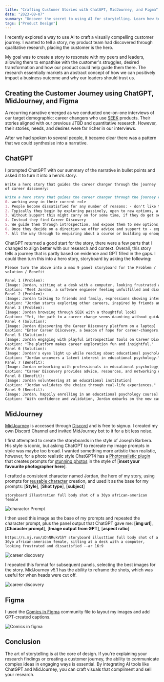 ```yaml
---
title: "Crafting Customer Stories with ChatGPT, MidJourney, and Figma"
date: "2023-08-07"
summary: "Uncover the secret to using AI for storytelling. Learn how to use tools like ChatGPT, MidJourney, and Figma to create a comic-style customer journey."
tags: ["Product Design"]
---
```


I recently explored a way to use AI to craft a visually compelling customer journey. I wanted to tell a story, my product team had discovered through qualitative research, placing the customer is the hero.   

My goal was to create a story to resonate with my peers and leaders, allowing them to empathise with the customer's struggles, desired transformation and how our product could help guide them there. The research essentially markets an abstract concept of how we can positively impact a business outcome and why our leaders should trust us.

## Creating the Customer Journey using ChatGPT, MidJourney, and Figma
A recurring narrative emerged as we conducted one-on-one interviews of our target demographic: career changers who use [SEEK](seek.com.au "SEEK ") products. Their stories aligned with our previous JTBD and quantitative research. However, their stories, needs, and desires were far richer in our interviews. 

After we had spoken to several people, it became clear there was a pattern that we could synthesise into a narrative. 

## ChatGPT
I prompted ChatGPT with our summary of the narrative in bullet points and asked it to turn it into a hero’s story. 

`Write a hero story that guides the career changer through the journey of career discovery:
`
```Markdown
Write a hero story that guides the career changer through the journey of career discovery: 
0. working away in their current role 
1. People become dissatisfied for any number of reasons: - don't like their boss - Have hit a salary ceiling - No longer feel challenged - want to have a greater impact - Got into the role for the wrong reasons 
2. Typically they begin by exploring passively, open to new options, a bit more interested in the careers of friends and family, maybe even cathartically browsing SEEK after a bad day at work 
3. Without support this might carry on for some time, if they do get serious about a change, it's on them to invest the effort to start actively exploring roles 
4. Instead they find Career Discovery 
5. We guide them through introspection, and expose them to new options, keeping things low-effort, no commitment and playful as they explore their own interest in a change 
6. Once they decide on a direction we offer advice and support to - explore the new direction - validate the new career is right for them - and take action to pursue it if it is 
7. All the way through to enquiring about a course or building up enough skills and confidence to get the job
```

ChatGPT returned a good start for the story, there were a few parts that I changed to align better with our research and context. Overall, this story tells a journey that is partly based on evidence and GPT filled in the gaps. I could then turn this into a hero story, storyboard by asking the following:

`Please turn the above into a max 9 panel storyboard for the Problem / solution / Benefit`

```html
Panel 1 (Problem):
[Image: Jordan, sitting at a desk with a computer, looking frustrated and dissatisfied]
Caption: "Meet Jordan, a software engineer feeling unfulfilled and dissatisfied with work."
Panel 2 (Problem):
[Image: Jordan talking to friends and family, expressions showing interest]
Caption: "Jordan starts exploring other careers, inspired by friends and family."
Panel 3 (Problem):
[Image: Jordan browsing through SEEK with a thoughtful look]
Caption: "Yet, the path to a career change seems daunting without guidance."
Panel 4 (Solution):
[Image: Jordan discovering the Career Discovery platform on a laptop]
Caption: "Enter Career Discovery, a beacon of hope for career-changers."
Panel 5 (Solution):
[Image: Jordan engaging with playful introspection tools on Career Discovery]
Caption: "The platform makes career exploration fun and insightful."
Panel 6 (Solution):
[Image: Jordan's eyes light up while reading about educational psychology]
Caption: "Jordan uncovers a latent interest in educational psychology."
Panel 7 (Benefit):
[Image: Jordan networking with professionals in educational psychology]
Caption: "Career Discovery provides advice, resources, and networking opportunities."
Panel 8 (Benefit):
[Image: Jordan volunteering at an educational institution]
Caption: "Jordan validates the choice through real-life experiences."
Panel 9 (Benefit):
[Image: Jordan, happily enrolling in an educational psychology course]
Caption: "With confidence and validation, Jordan embarks on the new career journey."
```



## MidJourney
[MidJourney](http://midjourney.com/) is accessed through [Discord](https://discord.com/) and is free to signup. I created my own Discord Channel and invited MidJourney bot to it for a bit less noise. 

I first attempted to create the storyboards in the style of Joseph Barbera. His style is iconic, but asking ChatGPT to recreate my image prompts in style was maybe too broad. I wanted something more artistic than realistic, however, for a photo realistic style ChatGPT4 has a [Photorealistic plugin](https://gptstore.ai/plugins/midjourney-ruddy-vercel-app) that creates prompts for [stunning photos](https://www.instagram.com/richardsimms/) in the style of [**inset your favourite photographer here**]. 

I crafted a consistent character named Jordan, the hero of my story, using prompts for [reusable character](https://myairevolution.com/tutorial-how-to-create-consistent-characters-in-midjourney/) creation, and used it as the base for my prompts:
[**Style**], [**Shot type**], [**subject**]

`storyboard illustration full body shot of a 30yo african-american female`


<Image
  src="/blog/crafting-customer-stories-with-ai/charactor-prompt.jpg"
  alt="charactor Prompt"
  width={1000}
  height={600}
/>

I then used this image as the base of my prompts and repeated the character prompt, plus the panel output that ChatGPT gave me:
[**img url**], [**Character prompt**], [**Image output from GPT**], [**aspect ratio**]

```
https://s.mj.run/zDnNRukV1hY storyboard illusttion full body shot of a 30yo african-american female, sitting at a desk with a computer, looking frustrated and dissatisfied --ar 16:9
```

<Image
  src="/blog/crafting-customer-stories-with-ai/rsimms_storyboard_illustraion_of_a_30yo_african-american_femal_7ae99f76-c85b-4d98-97d7-3274330799f8.jpg"
  alt="career discovery"
  width={1000}
  height={600}
/>

I repeated this format for subsequent panels, selecting the best images for the story. MidJourney v5.1 has the ability to reframe the shots, which was useful for when heads were cut off.

<Image
  src="/blog/crafting-customer-stories-with-ai/career-discovery.jpg"
  alt="career discovery"
  width={1000}
  height={600}
/>

## Figma
I used the [Comics in Figma](https://www.figma.com/community/file/1074773789352934150) community file to layout my images and add GPT-created captions.

<Image
  src="/blog/crafting-customer-stories-with-ai/comics.jpg"
  alt="Comics in figma"
  width={1000}
  height={600}
/>


## Conclusion
The art of storytelling is at the core of design. If you're explaining your research findings or creating a customer journey, the ability to communicate complex ideas in engaging ways is essential. By integrating AI tools like ChatGPT and MidJourney, you can craft visuals that compliment and sell your research. 
